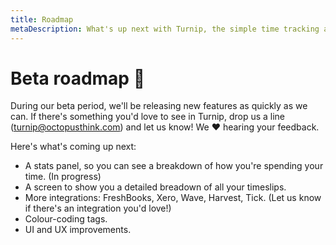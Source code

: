 ```yaml
---
title: Roadmap
metaDescription: What's up next with Turnip, the simple time tracking app for freelancers.
---
```




<Panel>

# Beta roadmap 🛵

During our beta period, we'll be releasing new features as quickly as we can. If there's something you'd love to see in Turnip, drop us a line ([turnip@octopusthink.com](mailto:turnip@octopusthink.com)) and let us know! We ❤️ hearing your feedback.

Here's what's coming up next:
- A stats panel, so you can see a breakdown of how you're spending your time. (In progress)
- A screen to show you a detailed breadown of all your timeslips.
- More integrations: FreshBooks, Xero, Wave, Harvest, Tick. (Let us know if there's an integration you'd love!)
- Colour-coding tags.
- UI and UX improvements.

</Panel>
